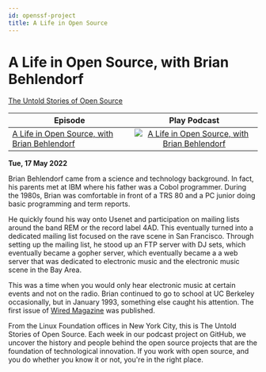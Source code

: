 ```yaml
---
id: openssf-project
title: A Life in Open Source
---
```



# A Life in Open Source, with Brian Behlendorf

<Spotify scsrc={podcasts[3].src} />

[The Untold Stories of Open Source](https://untold-stories-of-open-source.captivate.fm/spotify)

| Episode                                                                                                 |                                                                                     Play Podcast                                                                                     |
| ------------------------------------------------------------------------------------------------------- | :----------------------------------------------------------------------------------------------------------------------------------------------------------------------------------: |
| [A Life in Open Source, with Brian Behlendorf](https://open.spotify.com/episode/0P0cjBDn5nSYPe1i0FrFXr) | [![A Life in Open Source, with Brian Behlendorf](../images/podcast-mic.png "A Life in Open Source, with Brian Behlendorf")](https://open.spotify.com/episode/0P0cjBDn5nSYPe1i0FrFXr) |

**Tue, 17 May 2022**

Brian Behlendorf came from a science and technology background. In fact, his parents met at IBM where his father was a Cobol programmer. During the 1980s, Brian was comfortable in front of a TRS 80 and a PC junior doing basic programming and term reports.

He quickly found his way onto Usenet and participation on mailing lists around the band REM or the record label 4AD. This eventually turned into a dedicated mailing list focused on the rave scene in San Francisco. Through setting up the mailing list, he stood up an FTP server with DJ sets, which eventually became a gopher server, which eventually became a a web server that was dedicated to electronic music and the electronic music scene in the Bay Area.

This was a time when you would only hear electronic music at certain events and not on the radio. Brian continued to go to school at UC Berkeley occasionally, but in January 1993, something else caught his attention. The first issue of [Wired Magazine](https://www.wired.com/) was published.

From the Linux Foundation offices in New York City, this is The Untold Stories of Open Source. Each week in our podcast project on GitHub, we uncover the history and people behind the open source projects that are the foundation of technological innovation. If you work with open source, and you do whether you know it or not, you're in the right place.
